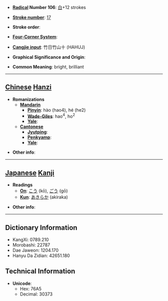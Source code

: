 * '''[[Wiktionary:Chinese radical index| Radical]] Number 106''': [[Wiktionary:Chinese radical index 白|白]]+12 strokes

* '''[[Wiktionary:Chinese total strokes index|Stroke number]]''': [[Wiktionary:Chinese total strokes index 17|17]]

* '''Stroke order''': 

* '''[[Wiktionary:Chinese four corner index|Four-Corner System]]''': 

* '''[[Wiktionary:Chinese Cangjie index|Cangjie input]]''': 竹日竹山十 (HAHUJ)

* '''Graphical Significance and Origin''': 

* '''Common Meaning''': bright, brilliant

----

== [[Chinese]] [[Hanzi]] ==

* '''Romanizations'''
** '''[[Mandarin]]'''
*** '''[[Pinyin]]''': hào (hao4), hé (he2)
*** '''[[Wade-Giles]]''': hao<sup>4</sup>, ho<sup>2</sup>
*** '''[[Yale]]''': 
** '''[[Cantonese]]'''
*** '''[[Jyutping]]''':
*** '''[[Penkyamp]]''': 
*** '''[[Yale]]''': 

* '''Other info''': 

----

== [[Japanese]] [[Kanji]] ==

* '''Readings'''
** '''[[On]]''': [[こう]] (kō), [[ごう]] (gō)
** '''[[Kun]]''': [[あきらか]] (akiraka)

* '''Other info''':  

----

== Dictionary Information ==

* KangXi: 0789.210
* Morobashi: 22787
* Dae Jaweon: 1204.170
* Hanyu Da Zidian: 42651.180

== Technical Information ==

* '''Unicode''':
** Hex: 76A5
** Decimal: 30373